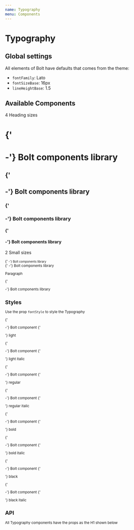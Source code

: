 ```yaml
---
name: Typography
menu: Components
---
```



# Typography

## Global settings

All elements of Bolt have defaults that comes from the theme:

- `fontFamily`: Lato
- `fontSizeBase`: 16px
- `lineHeightBase`: 1.5

## Available Components

4 Heading sizes

<Playground>
  <WrapperPismoTheme>
    <H1> {'<H1> -'} Bolt components library </H1>
    <H2> {'<H2> -'} Bolt components library </H2>
    <H3> {'<H3> -'} Bolt components library </H3>
    <H4> {'<H4> -'} Bolt components library </H4>
  </WrapperPismoTheme>
</Playground>

2 Small sizes

<Playground>
  <WrapperPismoTheme>
    <Small> {'<Small> -'} Bolt components library </Small>
    <br />
    <Tiny> {'<Tiny> -'} Bolt components library </Tiny>
  </WrapperPismoTheme>
</Playground>

Paragraph

<Playground>
  <WrapperPismoTheme>
    <P> {'<P> -'} Bolt components library </P>
  </WrapperPismoTheme>
</Playground>

## Styles

Use the prop `fontStyle` to style the Typography

<Playground>
  <WrapperPismoTheme>
    <P fontStyle="light">
      {'<P fontStyle="light"> -'} Bolt component {'<P>'} light
    </P>
    <P fontStyle="light italic">
      {'<P fontStyle="light italic"> -'} Bolt component {'<P>'} light italic
    </P>
    <P>
      {'<P> -'} Bolt component {'<P>'} regular
    </P>
    <P fontStyle="regular italic">
      {'<P fontStyle="regular italic"> -'} Bolt component {'<P>'} regular italic
    </P>
    <P fontStyle="bold">
      {'<P fontStyle="bold"> -'} Bolt component {'<P>'} bold
    </P>
    <P fontStyle="bold italic">
      {'<P fontStyle="bold italic"> -'} Bolt component {'<P>'} bold italic
    </P>
    <P fontStyle="black">
      {'<P fontStyle="black"> -'} Bolt component {'<P>'} black
    </P>
    <P fontStyle="black italic">
      {'<P fontStyle="black italic"> -'} Bolt component {'<P>'} black italic
    </P>
  </WrapperPismoTheme>
</Playground>

## API

All Typography components have the props as the H1 shown below

<PropsTable of={H1} />
